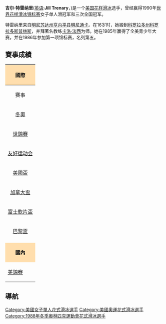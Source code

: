 {{noteTA
|1=zh-hk:花式溜冰; zh-tw:花式滑冰; zh-cn:花样滑冰; 
|2=zh-hk:溜冰; zh-hans:滑冰; zh-tw:滑冰;
|3=zh-hk:自由滑; zh-hans:自由滑; zh-tw:長曲項目;
|4=zh-hk:短節目; zh-hans:短节目; zh-tw:短曲項目;
|5=zh-hk:國際溜冰聯盟; zh-hans:国际滑冰联盟; zh-tw:國際滑冰總會;
}}

{{Infobox figure skater
|name= 吉尔·特雷纳里<br>Jill Trenary
|image=
|caption=
|fullname= 吉尔·安·特雷纳里<br>Jill Ann Trenary
|country= {{USA}}
|birth_date= {{Birth date and age|1968|8|1}}
|residence= 美國[[科羅拉多州|科羅拉多州]][[科羅拉多泉|科羅拉多泉]]
|height= {{height|m=1.62}}
|weight= 115 lb (52 kg)
|partner= 
|formerpartner=
|coach= 
|formercoach= [[卡洛·法西|卡洛·法西]]
|choreographer=
|formerchoreographer=
|skating club= 
|retired= 1991
| medaltemplates = <!-- see [[Template:MedalRelatedTemplates|Template:MedalRelatedTemplates]] -->
{{MedalCountry | {{USA}} }}
{{MedalSport | [[花樣滑冰|花樣滑冰]]}}
{{MedalCompetition|[[世界花样滑冰锦标赛|世界錦標賽]]}}
{{MedalGold| {{tsl|en|1990 World Figure Skating Championships|1990 哈利法克斯}}|女子單人滑}}
{{MedalBronze| {{tsl|en|1989 World Figure Skating Championships|1989 巴黎}}|女子單人滑}}
}}
'''吉尔·特雷纳里'''([[英语|英语]]:'''Jill Trenary'''，{{bd|1968年|8月1日|catIdx=T}})是一个[[美国|美国]][[花样滑冰|花样滑冰]]选手，曾经赢得1990年[[世界花样滑冰锦标赛|世界花样滑冰锦标赛]]女子单人滑冠军和三次全国冠军。

特雷纳里来自[[明尼苏达州|明尼苏达州]][[亨内平县_(明尼苏达州)|亨内平县]][[明尼通卡_(明尼苏达州)|明尼通卡]]。在16岁时，她搬到[[科罗拉多州|科罗拉多州]][[科罗拉多斯普林斯|科罗拉多斯普林斯]]，并拜著名教练[[卡洛·法西|卡洛·法西]]为师。她在1985年赢得了全美青少年大赛，并在1986年参加第一项锦标赛，名列第五。
==賽事成績==
{|  class="wikitable" style="text-align:center"
|-
! style="background-color: #ffdead; " colspan=10 align=center | '''國際''' 
|-
! 赛事
! 1983–84
! 1984–85
! 1985–86
! 1986–87
! 1987–88
! 1988–89
! 1989–90
! 1990–91
! 1991–92
|-
| [[冬季奥林匹克运动会|冬奧]] || || || || || align="center" | 第四|| || || ||
|-
| [[世界花样滑冰锦标赛|世錦賽]]  || || || || align="center" | 第七 || align="center" | 第五 || align="center" bgcolor="cc9966" | 季军 || align="center" bgcolor="gold" | 冠军 || ||
|-
| [[友好运动会|友好运动会]] || || || || || || || || align="center" bgcolor="silver" |亚军||
|-
| [[国际滑冰联盟花样滑冰大奖赛美国站|美國盃]]  || || || || || || || align="center" bgcolor="silver" | 亚军 || ||
|-
| [[国际滑冰联盟花样滑冰大奖赛加拿大站|加拿大盃]]|| || || || || || align="center" bgcolor="silver" | 亚军 || || || align="center" | 殿军
|-
| align=left | [[国际滑冰联盟花样滑冰大奖赛德國站|富士軟片盃]] || || || || || bgcolor=silver | 亞軍 || || || ||
|-
| [[国际滑冰联盟花样滑冰大奖赛法国站|巴黎盃]] || || || || ||  align="center" bgcolor="gold" |冠軍 || || || || 
|-
| align=left | {{tsl|en|Prize of Moscow News|莫斯科新聞盃}} || || || || bgcolor=silver | 亞軍 || || || || ||
|-
! style="background-color: #ffdead; " colspan=10 align=center | '''國內''' 
|-
| align=left | [[美国花样滑冰锦标赛|美錦賽]]  || bgcolor=d1c571 | 青年第四 || bgcolor=gold | 青年第一 || 第五 || align="center" bgcolor="gold" | 冠军 || align="center" bgcolor="silver" | 亚军 || align="center" bgcolor="gold" | 冠军 || align="center" bgcolor="gold" | 冠军 || || 
|}

==導航==
{{世界花样滑冰锦标赛女子单人滑冠军}}
{{Authority control}}
{{DEFAULTSORT:Trenary, Jill}}
[[Category:美國女子單人花式滑冰選手|Category:美國女子單人花式滑冰選手]]
[[Category:美國奧運花式滑冰選手|Category:美國奧運花式滑冰選手]]
[[Category:1988年冬季奧林匹克運動會花式滑冰選手|Category:1988年冬季奧林匹克運動會花式滑冰選手]]
